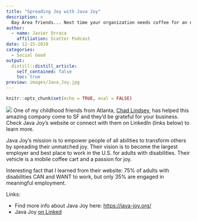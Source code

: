 ```yaml
---
title: "Spreading Joy with Java Joy"
description: > 
  Bay Area friends... Next time your organization needs coffee for an event, quarterly meeting, all-hands, or lunch and learn, reach out to Java Joy!
author:
  - name: Javier Orraca
    affiliation: Scatter Podcast
date: 12-15-2019
categories:
  - Social Good
output:
  distill::distill_article:
    self_contained: false
    toc: true
preview: images/Java_Joy.jpg
---
```


```r
knitr::opts_chunk$set(echo = TRUE, eval = FALSE)
```

![](./images/Java_Joy.jpg)
One of my childhood friends from Atlanta, [Chad Lindsey](https://www.linkedin.com/in/chad-lindsey-90996737/), has helped this amazing company come to SF and they'd be grateful for your business. Check Java Joy's website or connect with them on LinkedIn (links below) to learn more.

Java Joy's mission is to empower people of all abilities to transform others by spreading their unmatched joy. Their vision is to become the largest employer and best place to work in the U.S. for adults with disabilities. Their vehicle is a mobile coffee cart and a passion for joy.

Interesting fact that I learned from their website: 75% of adults with disabilities CAN and WANT to work, but only 35% are engaged in meaningful employment.

Links:

* Find more info about Java Joy here: [https://java-joy.org/](https://java-joy.org/)
* Java Joy [on Linked](https://www.linkedin.com/company/javajoy/)